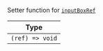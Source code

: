 Setter function for [`inputBoxRef`](../../../state-and-offline-support/contexts/message-input-context.mdx#inputboxref)

| Type            |
| --------------- |
| `(ref) => void` |
